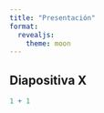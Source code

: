 ```yaml
---
title: "Presentación"
format:
  revealjs: 
    theme: moon
---
```


## Diapositiva X

```r
1 + 1
```
